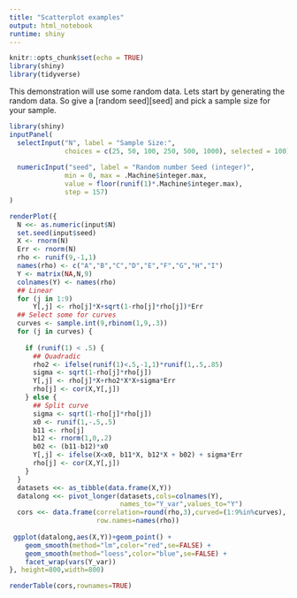 ```yaml
---
title: "Scatterplot examples"
output: html_notebook
runtime: shiny
---
```


```r
knitr::opts_chunk$set(echo = TRUE)
library(shiny)
library(tidyverse)
```


This demonstration will use some random data.  Lets start by generating the random data.  So give a [random seed][seed] and pick a sample size for your sample. 

```r
library(shiny)
inputPanel(
  selectInput("N", label = "Sample Size:",
              choices = c(25, 50, 100, 250, 500, 1000), selected = 100),
  
  numericInput("seed", label = "Random number Seed (integer)",
              min = 0, max = .Machine$integer.max, 
              value = floor(runif(1)*.Machine$integer.max), 
              step = 157)
)

renderPlot({
  N <<- as.numeric(input$N)
  set.seed(input$seed)
  X <- rnorm(N)
  Err <- rnorm(N)
  rho <- runif(9,-1,1)
  names(rho) <- c("A","B","C","D","E","F","G","H","I")
  Y <- matrix(NA,N,9)
  colnames(Y) <- names(rho)
  ## Linear 
  for (j in 1:9)
      Y[,j] <- rho[j]*X+sqrt(1-rho[j]*rho[j])*Err
  ## Select some for curves
  curves <- sample.int(9,rbinom(1,9,.3))
  for (j in curves) {
    
    if (runif(1) < .5) {
      ## Quadradic
      rho2 <- ifelse(runif(1)<.5,-1,1)*runif(1,.5,.85)
      sigma <- sqrt(1-rho[j]*rho[j])
      Y[,j] <- rho[j]*X+rho2*X*X+sigma*Err
      rho[j] <- cor(X,Y[,j])
    } else {
      ## Split curve
      sigma <- sqrt(1-rho[j]*rho[j])
      x0 <- runif(1,-.5,.5)
      b11 <- rho[j]
      b12 <- rnorm(1,0,.2)
      b02 <- (b11-b12)*x0 
      Y[,j] <- ifelse(X<x0, b11*X, b12*X + b02) + sigma*Err
      rho[j] <- cor(X,Y[,j])
    }
  }
  datasets <<- as_tibble(data.frame(X,Y))
  datalong <<- pivot_longer(datasets,cols=colnames(Y),
                            names_to="Y_var",values_to="Y")
  cors <<- data.frame(correlation=round(rho,3),curved=(1:9%in%curves),
                      row.names=names(rho))
  
 ggplot(datalong,aes(X,Y))+geom_point() +
    geom_smooth(method="lm",color="red",se=FALSE) + 
    geom_smooth(method="loess",color="blue",se=FALSE) +
    facet_wrap(vars(Y_var))
}, height=800,width=800)

renderTable(cors,rownames=TRUE)
```

